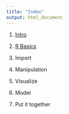 ```yaml
---
title: "Index"
output: html_document
---
```


1) [Intro](1-intro.html)

2) [R Basics](2-r-basics.html)

3) Import

4) Manipulation

5) Visualize

6) Model

7) Put it together